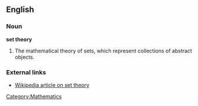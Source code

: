 ==English==

===Noun===
'''set theory'''
#The mathematical theory of sets, which represent collections of abstract objects.

===External links===
*[[w:Set Theory|Wikipedia article on set theory]]

[[Category:Mathematics]]